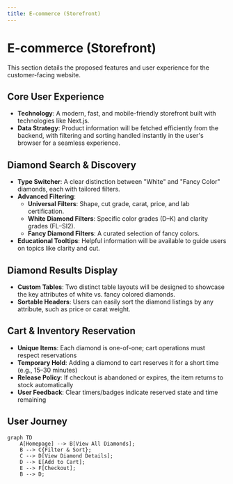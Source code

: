 ```yaml
---
title: E‑commerce (Storefront)
---
```


# E‑commerce (Storefront)

This section details the proposed features and user experience for the customer-facing website.

## Core User Experience

- **Technology**: A modern, fast, and mobile-friendly storefront built with technologies like Next.js.
- **Data Strategy**: Product information will be fetched efficiently from the backend, with filtering and sorting handled instantly in the user's browser for a seamless experience.

## Diamond Search & Discovery

- **Type Switcher**: A clear distinction between "White" and "Fancy Color" diamonds, each with tailored filters.
- **Advanced Filtering**:
  - **Universal Filters**: Shape, cut grade, carat, price, and lab certification.
  - **White Diamond Filters**: Specific color grades (D–K) and clarity grades (FL–SI2).
  - **Fancy Diamond Filters**: A curated selection of fancy colors.
- **Educational Tooltips**: Helpful information will be available to guide users on topics like clarity and cut.

## Diamond Results Display

- **Custom Tables**: Two distinct table layouts will be designed to showcase the key attributes of white vs. fancy colored diamonds.
- **Sortable Headers**: Users can easily sort the diamond listings by any attribute, such as price or carat weight.

## Cart & Inventory Reservation

- **Unique Items**: Each diamond is one-of-one; cart operations must respect reservations
- **Temporary Hold**: Adding a diamond to cart reserves it for a short time (e.g., 15–30 minutes)
- **Release Policy**: If checkout is abandoned or expires, the item returns to stock automatically
- **User Feedback**: Clear timers/badges indicate reserved state and time remaining

## User Journey

```mermaid
graph TD
    A[Homepage] --> B[View All Diamonds];
    B --> C{Filter & Sort};
    C --> D[View Diamond Details];
    D --> E[Add to Cart];
    E --> F[Checkout];
    B --> D;
```

